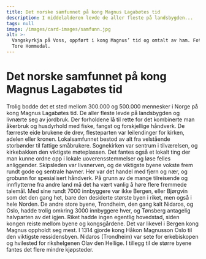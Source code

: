 ```yaml
---
title: Det norske samfunnet på kong Magnus Lagabøtes tid
description: I middelalderen levde de aller fleste på landsbygden...
tags: null
image: /images/card-images/samfunn.jpg
alt: >-
  Vangskyrkja på Voss, oppført i kong Magnus’ tid og omtalt av ham. Foto: Alf
  Tore Hommedal.
---
```



# Det norske samfunnet på kong Magnus Lagabøtes tid

<Container stil="initial side">
    Trolig bodde det et sted mellom 300.000 og 500.000 mennesker i Norge på kong Magnus Lagabøtes tid. De aller fleste levde på landsbygden og livnærte seg av jordbruk. Der forholdene lå til rette for det kombinerte man åkerbruk og husdyrhold med fiske, fangst og forskjellige håndverk. De færreste eide brukene de drev, flesteparten var leilendinger for kirken, adelen eller kronen. Lokalsamfunnet bestod av alt fra velstående storbønder til fattige småbrukere. Sognekirken var sentrum i tilværelsen, og kirkebakken den viktigste møteplassen. Det fantes også et lokalt ting der man kunne ordne opp i lokale uoverensstemmelser og løse felles anliggender. Skipsleden var livsnerven, og de viktigste byene vokste frem rundt gode og sentrale havner. Her var det handel med fjern og nær, og grobunn for spesialisert håndverk. På grunn av de mange tilreisende og innflytterne fra andre land må det ha vært vanlig å høre flere fremmede talemål. Med sine rundt 7000 innbyggere var ikke Bergen, eller Bjørgvin som det den gang het, bare den desiderte største byen i riket, men også i hele Norden. De andre store byene, Trondheim, den gang kalt Nidaros, og Oslo, hadde trolig omkring 3000 innbyggere hver, og Tønsberg antagelig halvparten av det igjen. Riket hadde ingen egentlig hovedstad, siden kongen reiste mellom byene og kongsgårdene. Det var likevel i Bergen kong Magnus oppholdt seg mest. I 1314 gjorde kong Håkon Magnusson Oslo til den viktigste ressidensbyen. Nidaros (Trondheim) var sete for erkebiskopen og hvilested for rikshelgenen Olav den Hellige. I tillegg til de større byene fantes det flere mindre kjøpsteder.
</Container>

<Figure
    image="/images/introduksjon/Holmen av Arkikon_150.jpg"
    title="Rekonstruksjon av utsikt mot Holmen fra Bryggens museum - for 700 år siden. Bilde: Arkikon as."
    alt="Rekonstruksjon av utsikt mot Holmen fra Bryggens museum - for 700 år siden. Bilde: Arkikon as."
    href="https://kringom.no/nb/de-kirkelige-anleggene-pa-holmen"
>
</Figure>
